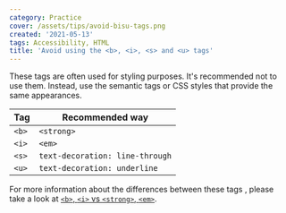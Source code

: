 ```yaml
---
category: Practice
cover: /assets/tips/avoid-bisu-tags.png
created: '2021-05-13'
tags: Accessibility, HTML
title: 'Avoid using the <b>, <i>, <s> and <u> tags'
---
```


These tags are often used for styling purposes. It's recommended not to use them. Instead, use the semantic tags or CSS styles that provide the same appearances.

| Tag   | Recommended way                 |
| ----- | ------------------------------- |
| `<b>` | `<strong>`                      |
| `<i>` | `<em>`                          |
| `<s>` | `text-decoration: line-through` |
| `<u>` | `text-decoration: underline`    |

For more information about the differences between these tags , please take a look at [`<b>`, `<i>` vs `<strong>`, `<em>`](https://phuoc.ng/collection/this-vs-that/b-i-vs-strong-em/).
